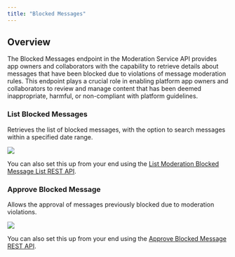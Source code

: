 ```yaml
---
title: "Blocked Messages"
---
```


## Overview

The Blocked Messages endpoint in the Moderation Service API provides app owners and collaborators with the capability to retrieve details about messages that have been blocked due to violations of message moderation rules. This endpoint plays a crucial role in enabling platform app owners and collaborators to review and manage content that has been deemed inappropriate, harmful, or non-compliant with platform guidelines.

### List Blocked Messages

Retrieves the list of blocked messages, with the option to search messages within a specified date range.

<Frame>
  <img src="/images/237c0cfc-moderation_blocked_messages_overview-b788a493c85ffbec9816b147487ad2c3.png" />
</Frame>

You can also set this up from your end using the [List Moderation Blocked Message List REST API](https://api-explorer.cometchat.com/reference/list-moderation-blocked-messages).

### Approve Blocked Message

Allows the approval of messages previously blocked due to moderation violations.

<Frame>
  <img src="/images/1600d6b8-moderation_approve_blocked_message-b788a493c85ffbec9816b147487ad2c3.png" />
</Frame>

You can also set this up from your end using the [Approve Blocked Message REST API](https://api-explorer.cometchat.com/reference/approve-moderation-blocked-messages).
